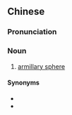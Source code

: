 {{also|浑象}}
==Chinese==
{{zh-forms|s=浑象}}

===Pronunciation===
{{zh-pron
|m=húnxiàng
|cat=n
}}

===Noun===
{{zh-noun}}

# [[armillary sphere]]

====Synonyms====
* {{zh-l|渾天儀}}
* {{zh-l|渾儀}}